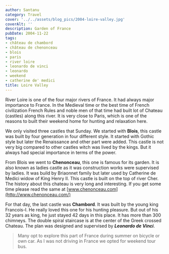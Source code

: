 ```yaml
---
author: Santanu
category: Travel
cover: '../../assets/blog_pics/2004-loire-valley.jpg'
coverAlt: ''
description: Garden of France
pubDate: 2004-11-22
tags:
- château de chambord
- château de chenonceau
- blois
- paris
- river loire
- leonardo de vinci
- leonardo
- weekend
- catherine de' medici
title: Loire Valley
---
```

River Loire is one of the four major rivers of France. It had always
major importance to France. In the Medieval time or the best time of
French civilization French Rules and noble men of that time had built
lot of Chateau (castles) along this river. It is very close to Paris,
which is one of the reasons to built their weekend home for hunting and
relaxation here.
  
We only visited three castles that Sunday. We started with **Blois**, this
castle was built by four generation in four different style. It started
with Gothic style but later the Renaissance and other part were added.
This castle is not very big compared to other castles witch was lived by
the kings. But it always had special importance in terms of the power.
  
From Blois we went to **Chenonceau**, this one is famous for its garden. It
is also known as ladies castle as it was construction works were
supervised by ladies. It was build by Briaonnet family but later used by
Catherine de Medici widow of King Henry II. This castle is built on the
top of river Cher. The history about this chateau is very long and
interesting. If you get some time please read the same at
[www.chenonceau.com](http://www.chenonceau.com/)
  
For that day, the last castle was **Chambord**. It was built by the young
king Francois-I. He really loved this one for his hunting pleasure. But
out of his 32 years as king, he just stayed 42 days in this place. It
has more than 300 chimneys. The double spiral staircase is at the center
of the Greek crossed Chateau. The plan was designed and supervised by
***Leonardo de Vinci***.

> Many opt to explore this part of France during summer on bicycle or own car.
As I was not driving in France we opted for weekend tour bus.